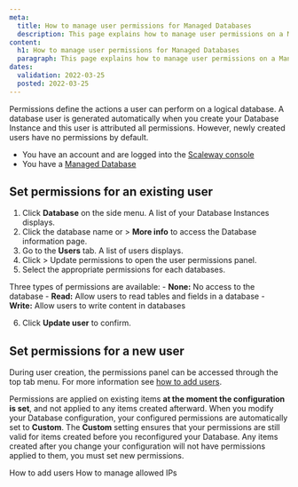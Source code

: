 ```yaml
---
meta:
  title: How to manage user permissions for Managed Databases
  description: This page explains how to manage user permissions on a Managed Database
content:
  h1: How to manage user permissions for Managed Databases
  paragraph: This page explains how to manage user permissions on a Managed Database
dates:
  validation: 2022-03-25
  posted: 2022-03-25
---
```


Permissions define the actions a user can perform on a logical database. A database user is generated automatically when you create your Database Instance and this user is attributed all permissions. 
However, newly created users have no permissions by default.

<Message type="requirement">

- You have an account and are logged into the [Scaleway console](https://console.scaleway.com)
- You have a [Managed Database](/storage/database/concepts/#managed-database)

</Message>

## Set permissions for an existing user

1. Click **Database** on the side menu. A list of your Database Instances displays.
2. Click the database name or <Icon name="more" /> > **More info** to access the Database information page.
3. Go to the **Users** tab. A list of users displays.
4. Click <Icon name="more" /> > Update permissions to open the user permissions panel.
5. Select the appropriate permissions for each databases.

  <Message type="note">

  Three types of permissions are available:
    - **None:** No access to the database
    - **Read:** Allow users to read tables and fields in a database
    - **Write:** Allow users to write content in databases

  </Message>

6. Click **Update user** to confirm. 

## Set permissions for a new user

During user creation, the permissions panel can be accessed through the top tab menu. 
For more information see [how to add users](/storage/database/how-to/add-users).

<Message type="note">

Permissions are applied on existing items **at the moment the configuration is set**, and not applied to any items created afterward. 
When you modify your Database configuration, your configured permissions are automatically set to **Custom**. The **Custom** setting ensures that your permissions are still valid for items created before you reconfigured your Database. 
Any items created after you change your configuration will not have permissions applied to them, you must set new permissions.

</Message>

<Navigation title="See Also">
  <PreviousButton to="/storage/database/how-to/add-users/">How to add users</PreviousButton>
  <NextButton to="/storage/database/how-to/manage-allowed-ip-addresses/">How to manage allowed IPs</NextButton>
</Navigation>
